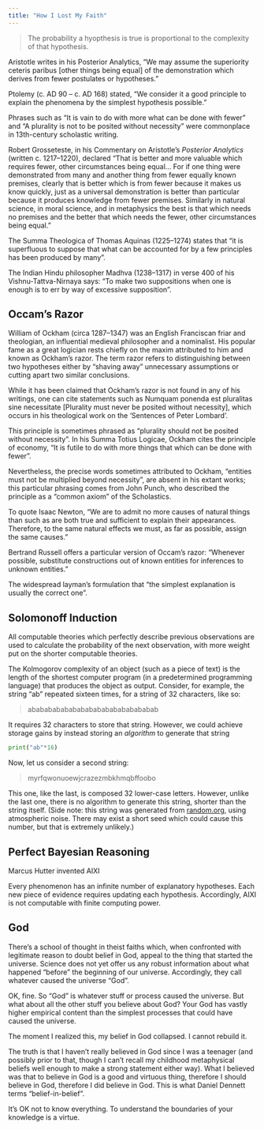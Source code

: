 ```yaml
---
title: "How I Lost My Faith"
---
```


> The probability a hyopthesis is true is proportional to the complexity of that hypothesis.

Aristotle writes in his Posterior Analytics, "We may assume the superiority ceteris paribus [other things being equal] of the demonstration which derives from fewer postulates or hypotheses."

Ptolemy (c. AD 90 – c. AD 168) stated, "We consider it a good principle to explain the phenomena by the simplest hypothesis possible."

Phrases such as "It is vain to do with more what can be done with fewer" and "A plurality is not to be posited without necessity" were commonplace in 13th-century scholastic writing.

Robert Grosseteste, in his Commentary on Aristotle's *Posterior Analytics* (written c. 1217–1220), declared "That is better and more valuable which requires fewer, other circumstances being equal... For if one thing were demonstrated from many and another thing from fewer equally known premises, clearly that is better which is from fewer because it makes us know quickly, just as a universal demonstration is better than particular because it produces knowledge from fewer premises. Similarly in natural science, in moral science, and in metaphysics the best is that which needs no premises and the better that which needs the fewer, other circumstances being equal."

The Summa Theologica of Thomas Aquinas (1225–1274) states that "it is superfluous to suppose that what can be accounted for by a few principles has been produced by many".

The Indian Hindu philosopher Madhva (1238–1317) in verse 400 of his Vishnu-Tattva-Nirnaya says: "To make two suppositions when one is enough is to err by way of excessive supposition".

## Occam's Razor

William of Ockham (circa 1287–1347) was an English Franciscan friar and theologian, an influential medieval philosopher and a nominalist. His popular fame as a great logician rests chiefly on the maxim attributed to him and known as Ockham's razor. The term razor refers to distinguishing between two hypotheses either by "shaving away" unnecessary assumptions or cutting apart two similar conclusions.

While it has been claimed that Ockham's razor is not found in any of his writings, one can cite statements such as Numquam ponenda est pluralitas sine necessitate [Plurality must never be posited without necessity], which occurs in his theological work on the 'Sentences of Peter Lombard'.

This principle is sometimes phrased as "plurality should not be posited without necessity". In his Summa Totius Logicae, Ockham cites the principle of economy, "It is futile to do with more things that which can be done with fewer".

Nevertheless, the precise words sometimes attributed to Ockham, "entities must not be multiplied beyond necessity", are absent in his extant works; this particular phrasing comes from John Punch, who described the principle as a "common axiom" of the Scholastics.

To quote Isaac Newton, "We are to admit no more causes of natural things than such as are both true and sufficient to explain their appearances. Therefore, to the same natural effects we must, as far as possible, assign the same causes."

Bertrand Russell offers a particular version of Occam's razor: "Whenever possible, substitute constructions out of known entities for inferences to unknown entities."

The widespread layman's formulation that "the simplest explanation is usually the correct one".

## Solomonoff Induction

All computable theories which perfectly describe previous observations are used to calculate the probability of the next observation, with more weight put on the shorter computable theories.

The Kolmogorov complexity of an object (such as a piece of text) is the length of the shortest computer program (in a predetermined programming language) that produces the object as output. Consider, for example, the string "ab" repeated sixteen times, for a string of 32 characters, like so:

> abababababababababababababababab

It requires 32 characters to store that string. However, we could achieve storage gains by instead storing an *algorithm* to generate that string

```python
print("ab"*16)
```

Now, let us consider a second string:

> myrfqwonuoewjcrazezmbkhmqbffoobo

This one, like the last, is composed 32 lower-case letters. However, unlike the last one, there is no algorithm to generate this string, shorter than the string itself. (Side note: this string was generated from [random.org](https://www.random.org/strings/?num=2&len=16&loweralpha=on&unique=off&format=html&rnd=new), using atmospheric noise. There may exist a short seed which could cause this number, but that is extremely unlikely.)

## Perfect Bayesian Reasoning

Marcus Hutter invented AIXI

Every phenomenon has an infinite number of explanatory hypotheses. Each new piece of evidence requires updating each hypothesis. Accordingly, AIXI is not computable with finite computing power.

## God

There's a school of thought in theist faiths which, when confronted with legitimate reason to doubt belief in God, appeal to the thing that started the universe. Science does not yet offer us any robust information about what happened "before" the beginning of our universe. Accordingly, they call whatever caused the universe "God".

OK, fine. So "God" is whatever stuff or process caused the universe. But what about all the other stuff you believe about God? Your God has vastly higher empirical content than the simplest processes that could have caused the universe.

The moment I realized this, my belief in God collapsed. I cannot rebuild it.

The truth is that I haven't really believed in God since I was a teenager (and possibly prior to that, though I can't recall my childhood metaphysical beliefs well enough to make a strong statement either way). What I believed was that to believe in God is a good and virtuous thing, therefore I should believe in God, therefore I did believe in God. This is what Daniel Dennett terms "belief-in-belief".

It's OK not to know everything. To understand the boundaries of your knowledge is a virtue.
